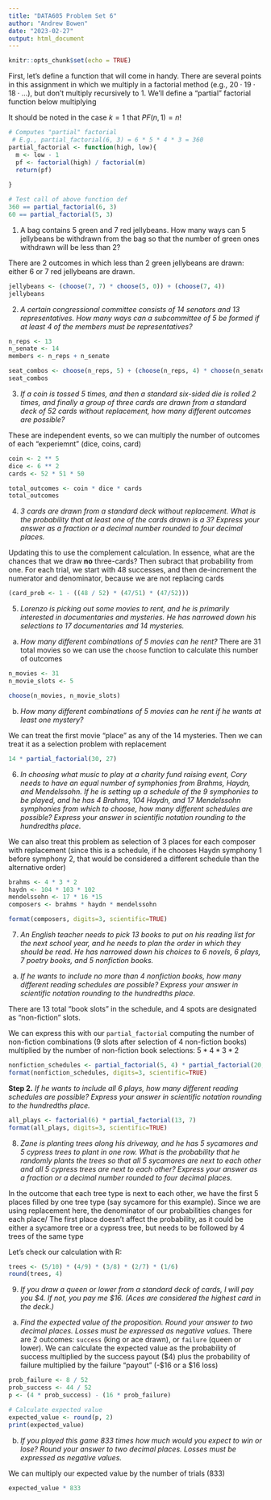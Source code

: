 ```yaml
---
title: "DATA605 Problem Set 6"
author: "Andrew Bowen"
date: "2023-02-27"
output: html_document
---
```


```r
knitr::opts_chunk$set(echo = TRUE)
```

First, let's define a function that will come in handy. There are several points in this assignment in which we multiply in a factorial method (e.g., $20 \cdot 19 \cdot 18 \cdot \dots$), but don't multiply recursively to $1$. We'll define a "partial" factorial function below multiplying 

\begin{equation}
  PF(n, k) = \frac{n!}{(k - 1)!}
\end{equation}

It should be noted in the case $k = 1$ that $PF(n, 1) = n!$
```r
# Computes "partial" factorial 
 # E.g., partial_factorial(6, 3) = 6 * 5 * 4 * 3 = 360
partial_factorial <- function(high, low){
  m <- low - 1 
  pf <- factorial(high) / factorial(m)
  return(pf)
  
}

# Test call of above function def
360 == partial_factorial(6, 3)
60 == partial_factorial(5, 3)
```

1. A bag contains 5 green and 7 red jellybeans. How many ways can 5 jellybeans be withdrawn from the bag so that the number of green ones withdrawn will be less than 2?

There are 2 outcomes in which less than 2 green jellybeans are drawn: either 6 or 7 red jellybeans are drawn. 
```r
jellybeans <- (choose(7, 7) * choose(5, 0)) + (choose(7, 4))
jellybeans
```

2. *A certain congressional committee consists of 14 senators and 13 representatives. How many ways can a subcommittee of 5 be formed if at least 4 of the members must be representatives?*

```r
n_reps <- 13
n_senate <- 14
members <- n_reps + n_senate

seat_combos <- choose(n_reps, 5) + (choose(n_reps, 4) * choose(n_senate, 1))
seat_combos
```


3. *If a coin is tossed 5 times, and then a standard six-sided die is rolled 2 times, and finally a group of three cards are drawn from a standard deck of 52 cards without replacement, how many different outcomes are possible?*

These are independent events, so we can multiply the number of outcomes of each "experiemnt" (dice, coins, card)
```r
coin <- 2 ** 5
dice <- 6 ** 2
cards <- 52 * 51 * 50

total_outcomes <- coin * dice * cards
total_outcomes
```

4. *3 cards are drawn from a standard deck without replacement. What is the probability that at least one of the cards drawn is a 3? Express your answer as a fraction or a decimal number rounded to four decimal places.*

Updating this to use the complement calculation. In essence, what are the chances that we draw **no** three-cards? Then subract that probability from one. For each trial, we start with 48 successes, and then de-increment the numerator and denominator, because we are not replacing cards
```r
(card_prob <- 1 - ((48 / 52) * (47/51) * (47/52)))
```

5. *Lorenzo is picking out some movies to rent, and he is primarily interested in documentaries and mysteries. He has narrowed down his selections to 17 documentaries and 14 mysteries.*

  a. *How many different combinations of 5 movies can he rent?*
There are 31 total movies so we can use the `choose` function to calculate this number of outcomes
```r
n_movies <- 31
n_movie_slots <- 5

choose(n_movies, n_movie_slots)
```

  b. *How many different combinations of 5 movies can he rent if he wants at least one mystery?*
  
We can treat the first movie "place" as any of the 14 mysteries. Then we can treat it as a selection problem with replacement
```r
14 * partial_factorial(30, 27)
```

6. *In choosing what music to play at a charity fund raising event, Cory needs to have an equal number of symphonies from Brahms, Haydn, and Mendelssohn. If he is setting up a schedule of the 9 symphonies to be played, and he has 4 Brahms, 104 Haydn, and 17 Mendelssohn symphonies from which to choose, how many different schedules are possible? Express your answer in scientific notation rounding to the hundredths place.*

We can also treat this problem as selection of 3 places for each composer with replacement (since this is a schedule, if he chooses Haydn symphony 1 before symphony 2, that would be considered a different schedule than the alternative order)

\begin{equation}
  \underbrace{4 \cdot 3 \cdot 2}_{Brahms}
\end{equation}

```r
brahms <- 4 * 3 * 2
haydn <- 104 * 103 * 102
mendelssohn <- 17 * 16 *15
composers <- brahms * haydn * mendelssohn

format(composers, digits=3, scientific=TRUE)
```


7. *An English teacher needs to pick 13 books to put on his reading list for the next school year, and he needs to plan the order in which they should be read. He has narrowed down his choices to 6 novels, 6 plays, 7 poetry books, and 5 nonfiction books.*

  a. *If he wants to include no more than 4 nonfiction books, how many different reading schedules are possible? Express your answer in scientific notation rounding to the hundredths place.*

There are 13 total "book slots" in the schedule, and 4 spots are designated as "non-fiction" slots. 

We can express this with our `partial_factorial` computing the number of non-fiction combinations (9 slots after selection of 4 non-fiction books) multiplied by the number of non-fiction book selections: $5 * 4 * 3 * 2$
```r
nonfiction_schedules <- partial_factorial(5, 4) * partial_factorial(20, 12)
format(nonfiction_schedules, digits=3, scientific=TRUE)
```


  **Step 2.** *If he wants to include all 6 plays, how many different reading schedules are possible? Express your answer in scientific notation rounding to the hundredths place.*
  
```r
all_plays <- factorial(6) * partial_factorial(13, 7)
format(all_plays, digits=3, scientific=TRUE)
```
  

8. *Zane is planting trees along his driveway, and he has 5 sycamores and 5 cypress trees to plant in one row. What is the probability that he randomly plants the trees so that all 5 sycamores are next to each other and all 5 cypress trees are next to each other? Express your answer as a fraction or a decimal number rounded to four decimal places.*


In the outcome that each tree type is next to each other, we have the first 5 places filled by one tree type (say sycamore for this example). Since we are using replacement here, the denominator of our probabilities changes for each place/ The first place doesn't affect the probability, as it could be either a sycamore tree or a cypress tree, but needs to be followed by 4 trees of the same type

\begin{aligned}
  P =  \frac{4}{9} \cdot \frac{3}{8} \cdot \frac{2}{7} \cdot \frac{1}{6} = 0.0080
\end{aligned}

Let's check our calculation with R:
```r
trees <- (5/10) * (4/9) * (3/8) * (2/7) * (1/6)
round(trees, 4)
```


9. *If you draw a queen or lower from a standard deck of cards, I will pay you $4. If not, you
pay me \$16. (Aces are considered the highest card in the deck.)*

  a. *Find the expected value of the proposition. Round your answer to two decimal places. Losses must be expressed as negative values.*
There are 2 outcomes: `success` (king or ace drawn), or `failure` (queen or lower). We can calculate the expected value as the probability of success multiplied by the success payout (\$4) plus the probability of failure multiplied by the failure "payout" (-\$16 or a \$16 loss)
```r
prob_failure <- 8 / 52
prob_success <- 44 / 52
p <- (4 * prob_success) - (16 * prob_failure)

# Calculate expected value
expected_value <- round(p, 2)
print(expected_value)
```

  b. *If you played this game 833 times how much would you expect to win or lose? Round your answer to two decimal places. Losses must be expressed as negative values.*

We can multiply our expected value by the number of trials ($833$)
```r
expected_value * 833
```





  
  
  